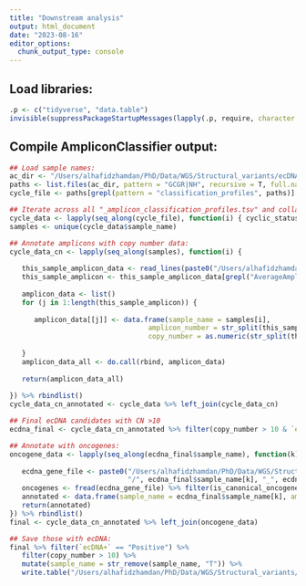 ```yaml
---
title: "Downstream analysis"
output: html_document
date: "2023-08-16"
editor_options: 
  chunk_output_type: console
---
```


## Load libraries:
```r
.p <- c("tidyverse", "data.table") 
invisible(suppressPackageStartupMessages(lapply(.p, require, character.only=T)))

```

## Compile AmpliconClassifier output:
```r
## Load sample names:
ac_dir <- "/Users/alhafidzhamdan/PhD/Data/WGS/Structural_variants/ecDNA/AmpliconArchitect/AC_outputs/AC_v0.4.10/Primary"
paths <- list.files(ac_dir, pattern = "GCGR|NH", recursive = T, full.names = T)
cycle_file <- paths[grepl(pattern = "classification_profiles", paths)]

## Iterate across all "_amplicon_classification_profiles.tsv" and collate all amplicon classes:
cycle_data <- lapply(seq_along(cycle_file), function(i) { cyclic_status <- fread(cycle_file[i]); return(cyclic_status) }) %>% rbindlist()
samples <- unique(cycle_data$sample_name)

## Annotate amplicons with copy number data:
cycle_data_cn <- lapply(seq_along(samples), function(i) {
   
   this_sample_amplicon_data <- read_lines(paste0("/Users/alhafidzhamdan/PhD/Data/WGS/Structural_variants/ecDNA/AmpliconArchitect/AA_outputs/Primary/", samples[i], "/", samples[i], "_summary.txt")) 
   this_sample_amplicon <- this_sample_amplicon_data[grepl("AverageAmplifiedCopyCount", this_sample_amplicon_data)] %>% str_replace_all("\\[|\\]", "")
   
   amplicon_data <- list()
   for (j in 1:length(this_sample_amplicon)) {
      
      amplicon_data[[j]] <- data.frame(sample_name = samples[i], 
                                  amplicon_number = str_split(this_sample_amplicon[j], " ")[[1]][1], 
                                  copy_number = as.numeric(str_split(this_sample_amplicon[j], " ")[[1]][4]))
      
   }
   amplicon_data_all <- do.call(rbind, amplicon_data)
    
   return(amplicon_data_all)
   
}) %>% rbindlist()
cycle_data_cn_annotated <- cycle_data %>% left_join(cycle_data_cn) 

## Final ecDNA candidates with CN >10
ecdna_final <- cycle_data_cn_annotated %>% filter(copy_number > 10 & `ecDNA+` == "Positive")

## Annotate with oncogenes:
oncogene_data <- lapply(seq_along(ecdna_final$sample_name), function(k) {
   
   ecdna_gene_file <- paste0("/Users/alhafidzhamdan/PhD/Data/WGS/Structural_variants/ecDNA/AmpliconArchitect/AC_outputs/AC_v0.4.10/Primary/", ecdna_final$sample_name[k], 
                             "/", ecdna_final$sample_name[k], "_", ecdna_final$amplicon_number[k],"_gene_list.tsv")
   oncogenes <- fread(ecdna_gene_file) %>% filter(is_canonical_oncogene == "TRUE") %>% .$gene
   annotated <- data.frame(sample_name = ecdna_final$sample_name[k], amplicon_number = ecdna_final$amplicon_number[k], oncogene_affected = paste(noquote(oncogenes), collapse=", "))
   return(annotated)
}) %>% rbindlist()
final <- cycle_data_cn_annotated %>% left_join(oncogene_data)

## Save those with ecDNA:
final %>% filter(`ecDNA+` == "Positive") %>% 
   filter(copy_number > 10) %>% 
   mutate(sample_name = str_remove(sample_name, "T")) %>% 
   write.table("/Users/alhafidzhamdan/PhD/Data/WGS/Structural_variants/ecDNA/AmpliconArchitect/Summary/GCGR_second_batch.txt", col.names = T, row.names = F, sep = "\t", quote = F)

```

